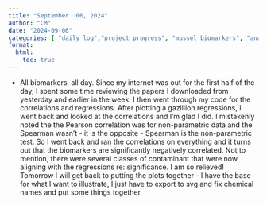 ```yaml
---
title: "September  06, 2024"
author: "CM"
date: "2024-09-06"
categories: [ "daily log","project progress", "mussel biomarkers", "analysis", "coding"]
format:
  html:
    toc: true
---
```


-   All biomarkers, all day. Since my internet was out for the first half of the day, I spent some time reviewing the papers I downloaded from yesterday and earlier in the week. I then went through my code for the correlations and regressions. After plotting a gazillion regressions, I went back and looked at the correlations and I'm glad I did. I mistakenly noted the the Pearson correlation was for non-parametric data and the Spearman wasn't - it is the opposite - Spearman is the non-parametric test. So I went back and ran the correlations on everything and it turns out that the biomarkers are significantly negatively correlated. Not to mention, there were several classes of contaminant that were now aligning with the regressions re: significance. I am so relieved! Tomorrow I will get back to putting the plots together - I have the base for what I want to illustrate, I just have to export to svg and fix chemical names and put some things together.
